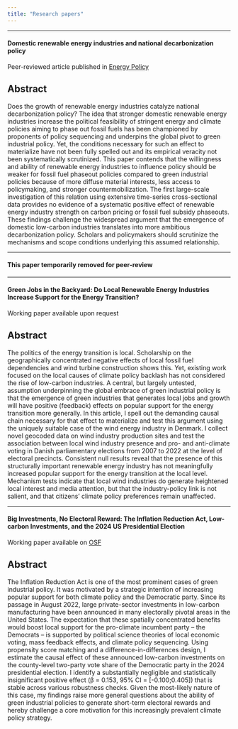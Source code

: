 ```yaml
---
title: "Research papers"
---
```


----

#### Domestic renewable energy industries and national decarbonization policy

Peer-reviewed article published in [Energy Policy](https://doi.org/10.1016/j.enpol.2024.114249)

::: {.callout-note collapse=true appearance="minimal" icon=false}

## Abstract
Does the growth of renewable energy industries catalyze national decarbonization policy? The idea that stronger domestic renewable energy industries increase the political feasibility of stringent energy and climate policies aiming to phase out fossil fuels has been championed by proponents of policy sequencing and underpins the global pivot to green industrial policy. Yet, the conditions necessary for such an effect to materialize have not been fully spelled out and its empirical veracity not been systematically scrutinized. This paper contends that the willingness and ability of renewable energy industries to influence policy should be weaker for fossil fuel phaseout policies compared to green industrial policies because of more diffuse material interests, less access to policymaking, and stronger countermobilization. The first large-scale investigation of this relation using extensive time-series cross-sectional data provides no evidence of a systematic positive effect of renewable energy industry strength on carbon pricing or fossil fuel subsidy phaseouts. These findings challenge the widespread argument that the emergence of domestic low-carbon industries translates into more ambitious decarbonization policy. Scholars and policymakers should scrutinize the mechanisms and scope conditions underlying this assumed relationship.
:::

----

#### This paper temporarily removed for peer-review

----

#### Green Jobs in the Backyard: Do Local Renewable Energy Industries Increase Support for the Energy Transition?

Working paper available upon request

::: {.callout-note collapse=true appearance="minimal" icon=false}
## Abstract
The politics of the energy transition is local. Scholarship on the geographically concentrated negative effects of local fossil fuel dependencies and wind turbine construction shows this. Yet, existing work focused on the local causes of climate policy backlash has not considered the rise of low-carbon industries. A central, but largely untested, assumption underpinning the global embrace of green industrial policy is that the emergence of green industries that generates local jobs and growth will have positive (feedback) effects on popular support for the energy transition more generally. In this article, I spell out the demanding causal chain necessary for that effect to materialize and test this argument using the uniquely suitable case of the wind energy industry in Denmark. I collect novel geocoded data on wind industry production sites and test the association between local wind industry presence and pro- and anti-climate voting in Danish parliamentary elections from 2007 to 2022 at the level of electoral precincts. Consistent null results reveal that the presence of this structurally important renewable energy industry has not meaningfully increased popular support for the energy transition at the local level. Mechanism tests indicate that local wind industries do generate heightened local interest and media attention, but that the industry-policy link is not salient, and that citizens’ climate policy preferences remain unaffected.
:::

----

#### Big Investments, No Electoral Reward: The Inflation Reduction Act, Low-carbon Investments, and the 2024 US Presidential Election

Working paper available on [OSF](https://doi.org/10.31219/osf.io/7qhns)

::: {.callout-note collapse=true appearance="minimal" icon=false}
## Abstract
The Inflation Reduction Act is one of the most prominent cases of green industrial policy. It was motivated by a strategic intention of increasing popular support for both climate policy and the Democratic party. Since its passage in August 2022, large private-sector investments in low-carbon manufacturing have been announced in many electorally pivotal areas in the United States. The expectation that these spatially concentrated benefits would boost local support for the pro-climate incumbent party – the Democrats – is supported by political science theories of local economic voting, mass feedback effects, and climate policy sequencing. Using propensity score matching and a difference-in-differences design, I estimate the causal effect of these announced low-carbon investments on the county-level two-party vote share of the Democratic party in the 2024 presidential election. I identify a substantially negligible and statistically insignificant positive effect (β = 0.153, 95% CI = [-0.100;0.405]) that is stable across various robustness checks. Given the most-likely nature of this case, my findings raise more general questions about the ability of green industrial policies to generate short-term electoral rewards and hereby challenge a core motivation for this increasingly prevalent climate policy strategy.
:::

